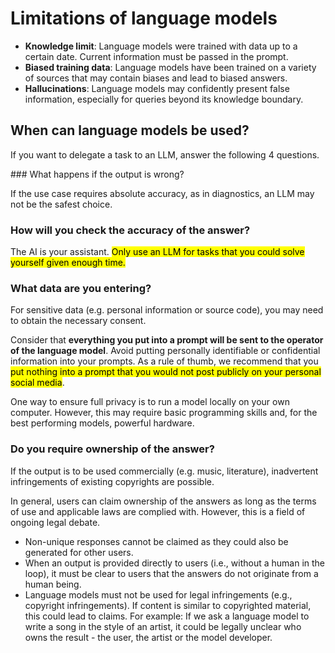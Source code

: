 
# Limitations of language models

- **Knowledge limit**: Language models were trained with data up to a certain date. Current information must be passed in the prompt.
- **Biased training data**: Language models have been trained on a variety of sources that may contain biases and lead to biased answers.
- **Hallucinations**: Language models may confidently present false information, especially for queries beyond its knowledge boundary.

## When can language models be used?

If you want to delegate a task to an LLM, answer the following 4 questions.

<Steps>
### What happens if the output is wrong?
 
If the use case requires absolute accuracy, as in diagnostics, an LLM may not be the safest choice.

### How will you check the accuracy of the answer?

The AI is your assistant. <mark>Only use an LLM for tasks that you could solve yourself given enough time.</mark>

### What data are you entering?

For sensitive data (e.g. personal information or source code), you may need to obtain the necessary consent.

Consider that **everything you put into a prompt will be sent to the operator of the language model**. Avoid putting personally identifiable or confidential information into your prompts. As a rule of thumb, we recommend that you <mark>put nothing into a prompt that you would not post publicly on your personal social media</mark>.

One way to ensure full privacy is to run a model locally on your own computer. However, this may require basic programming skills and, for the best performing models, powerful hardware.

### Do you require ownership of the answer?

If the output is to be used commercially (e.g. music, literature), inadvertent infringements of existing copyrights are possible. 

In general, users can claim ownership of the answers as long as the terms of use and applicable laws are complied with. However, this is a field of ongoing legal debate.

- Non-unique responses cannot be claimed as they could also be generated for other users.
- When an output is provided directly to users (i.e., without a human in the loop), it must be clear to users that the answers do not originate from a human being.
- Language models must not be used for legal infringements (e.g., copyright infringements). If content is similar to copyrighted material, this could lead to claims. For example: If we ask a language model to write a song in the style of an artist, it could be legally unclear who owns the result - the user, the artist or the model developer. 
</Steps>



